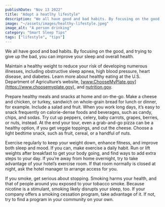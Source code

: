 ```yaml
---
publishDate: "Nov 13 2022"
title: "Adopt a heatlhy lifestyle"
description: "We all have good and bad habits. By focusing on the good, and trying to give up the bad, you can improve your sleep and overall health."
image: "~/assets/images/healthy-lifestyle.jpeg"
image_alt: "A person drinking"
category: "Smart Sleep Tips"
tags: ["lifestyle", "tips"]
---
```


We all have good and bad habits. By focusing on the good, and trying to give up the bad, you can improve your sleep and overall health.

Maintain a healthy weight to reduce your risk of developing numerous illnesses, including obstructive sleep apnea, high blood pressure, heart disease, and diabetes. Learn more about healthy eating at the U.S. Department of Agriculture’s website, [www.ChooseMyPlate.gov](https://www.choosemyplate.gov), and [nutrition.gov](https://www.nutrition.gov/basic-nutrition/healthy-eating).

Prepare healthy meals and snacks at home and on-the-go. Make a cheese and chicken, or turkey, sandwich on whole-grain bread for lunch or dinner, for example. Include a salad and fruit. When you work long days, it’s easy to snack frequently on calorie-dense foods and beverages, such as candy, chips, and sodas. Try cut up peppers, celery, baby carrots, grapes, berries, or nuts, instead. At the end your tour, even a grab-and-go pizza can be a healthy option, if you get veggie toppings, and cut the cheese. Choose a light bedtime snack, such as fruit, cereal, or a handful of nuts.

Exercise regularly to keep your weight down, enhance fitness, and improve both sleep and mood. If you can, make exercise a daily habit. Run or lift weights after breakfast to get your body going, and find ways to add extra steps to your day. If you’re away from home overnight, try to take advantage of your hotel’s exercise room. If that room normally is closed at night, ask the hotel manager to arrange access for you.

If you smoke, get serious about stopping. Smoking harms your health, and that of people around you exposed to your tobacco smoke. Because nicotine is a stimulant, smoking likely disrupts your sleep, too. If your company offers a smoking cessation program, take advantage of it. If not, try to find a program in your community on your own.

<Quote quote="Four years ago, I weighed 240 lbs. I changed my diet, and started working out. Now I take beef jerky and fruit for snacks. It took a year to drop 40 pounds. I now weigh about 192 pounds. I have been able to maintain this weight." quote_author="Roger, Locomotive Engineer" />